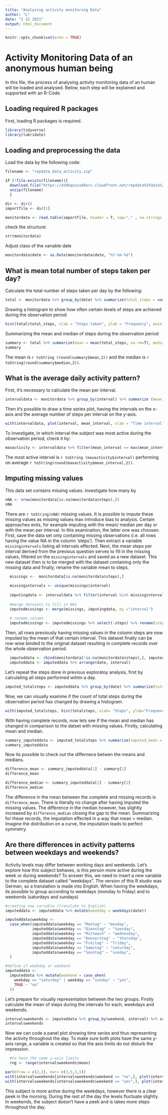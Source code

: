 ---
title: "Analysing activity monitoring Data"
author: "L"
date: "2 12 2021"
output: html_document
---

```{r setup, include=FALSE}
knitr::opts_chunk$set(echo = TRUE)
```

# Activity Monitoring Data of an anonymous human being

In this file, the process of analysing activity monitoring data of an human will be loaded and analysed. Below, each step will be explained and supported with an R-Code. 

## Loading required R packages
First, loading R packages is required.

```{r packages}
library(tidyverse)
library(lubridate)

```

## Loading and preprocessing the data
Load the data by the following code:

```{r import}
filename <- "repdata_data_activity.zip"

if (!file.exists(filename)){
  download.file("https://d396qusza40orc.cloudfront.net/repdata%2Fdata%2Factivity.zip", filename)
  unzip(filename)
  }

dir <- dir()
importfile <- dir[1]

monitordata <- read.table(importfile, header = T, sep="," , na.strings = "NA")
```

check the structure:

```{r structure}
str(monitordata)

``` 

Adjust class of the variable date

```{r class}
monitordata$date <- as.Date(monitordata$date, "%Y-%m-%d")

``` 


## What is mean total number of steps taken per day?

Calculate the total number of steps taken per day by the following:

```{r}
total <- monitordata %>% group_by(date) %>% summarize(total_steps = sum(steps, na.rm = F))
```

Drawing a histogram to show how often certain levels of steps are achieved during the observation period

```{r}
hist(total$total_steps, xlab = "Steps taken", ylab = "Frequency", main = "Frequency of total steps")
```

Summarizing the mean and median of steps during the observation period

```{r}
summary <- total %>% summarize(mean = mean(total_steps, na.rm=T), median= median(total_steps, na.rm= T))
summary
```
The mean is `r toString (round(summary$mean,2))` and the median is `r toString(round(summary$median,2))`. 

## What is the average daily activity pattern?
First, it's necessary to calculate the mean per interval. 
```{r}
intervaldata <- monitordata %>% group_by(interval) %>% summarize (mean_interval = mean(steps, na.rm=T))
```

Then it's possible to draw a time series plot, having the intervals on the x-axis and the average number of steps per interval on the y-axis.
```{r}
with(intervaldata, plot(interval, mean_interval, xlab = "Time interval", ylab= "Average steps", type = "l", main="Average steps per Interval" ))
```

To investigate, in which interval the subject was most active during the observation period, check it by:

```{r}
maxactivity <- intervaldata %>% filter(mean_interval == max(mean_interval))
```
The most active interval is `r toString (maxactivity$interval)` performing on average `r toString(round(maxactivity$mean_interval,2))`.

## Imputing missing values
This data set contains missing values. Investigate how many by 
```{r}
nNA <- nrow(monitordata[is.na(monitordata$steps),])
nNA
```

There are `r toString(nNA)` missing values. It is possible to impute these missing values as missing values max introduce bias to analysis. Certain approaches exits, for example imputing with the mean/ median per day or with the mean per interval. In this examination, the latter one was choosen. First, save the data set only containing missing observations (i.e. all rows having the value NA in the column 'steps'). Then extract a variable `missingintervals` listing all intervals effected. Next, the mean steps per interval derived from the previous question serves to fill in the missing values, filtered on the `missingintervals` and saved as a new dataset. This new dataset then is to be merged with the dataset containing only the missing data and finally, rename the variable mean to steps. 

```{r imputing}
  missings <-  monitordata[is.na(monitordata$steps),]
  
  missingintervals <- unique(missings$interval)
  
  imputingdata <- intervaldata %>% filter(interval %in% missingintervals) %>% select(interval, mean_interval)
  
  #merge datasets to fill in NAs
  imputedmissings <- merge(missings, imputingdata, by ="interval")
  
  # rename column 
  imputedmissings <- imputedmissings %>% select(-steps) %>% rename(steps = mean_interval) %>% select(steps, date, interval)

```

Then, all rows previously having missing values in the column steps are now imputed by the mean of that certain interval. This dataset finally can be row-wise binded to the original dataset resulting in complete records over the whole observation period. 

```{r bind}
  imputeddata <- rbind(monitordata[!is.na(monitordata$steps),], imputedmissings)
  imputeddata <- imputeddata %>% arrange(date, interval)
```

Let's repeat the steps done in previous exploratoy analysis, first by calculating all steps performed wihtin a day.

```{r hist of complete dataset}
imputed_totalsteps <- imputeddata %>% group_by(date) %>% summarize(totalsteps = sum(steps))
```

Now, we can visually examine if the count of total steps during the observation period has changed by drawing a histogram.

```{r imputed hist}
with(imputed_totalsteps, hist(totalsteps, xlab= "Steps", ylab="Frequency", main = "Frequency of total steps (imputed data)"))
```

With having complete records, now lets see if the mean and median has changed in comparison to the datset with missing values. Firstly, calculating mean and median.

```{r imputed mean and median}
summary_imputeddata <- imputed_totalsteps %>% summarize(imputed_mean = mean(totalsteps), imputed_median = median(totalsteps))
summary_imputeddata
```

Now its possible to check out the differnece betwen the means and medians.

```{r difference}
difference_mean <- summary_imputeddata[1] - summary[1]
difference_mean  

difference_median <- summary_imputeddata[2] - summary[2]
difference_median
```

The difference in the mean between the complete and missing records is `difference_mean`. There is literally no change after having imputed the missing values. The difference in the median however, has slightly increased by `difference_median` closing the gap to the mean. Summarizing for these records, the imputation effected in a way that mean = median. Imagine the distribution on a curve, the imputation leads to perfect symmetry.  

## Are there differences in activity patterns between weekdays and weekends?
Activity levels may differ between working days and weekends. Let's explore how this subject behaves, is this person more active during the week or during weekends? To answer this, we need to insert a new variable to the complete dataset called "weekdays". The version of this R studio was German, so a translation is made into English. When having the weekdays, its possible to group according to weekdays (monday to friday) and to weekends (saturdays and sundays)
```{r weekends}
#creating new variable (translate to English)
imputeddata <- imputeddata %>% mutate(weekday = weekdays(date))

imputeddata$weekday <- 
  case_when(imputeddata$weekday == "Montag" ~ "monday",
            imputeddata$weekday == "Dienstag" ~ "tuesday",
            imputeddata$weekday == "Mittwoch" ~ "wednesday",
            imputeddata$weekday == "Donnerstag" ~ "thursday",
            imputeddata$weekday == "Freitag" ~ "friday",
            imputeddata$weekday == "Samstag" ~ "saturday",
            imputeddata$weekday == "Sonntag" ~ "sunday",
  )

#define if weekday or weekend
imputeddata <-
  imputeddata %>% mutate(weekend = case_when(
    weekday == "saturday" | weekday == "sunday" ~ "yes",
    TRUE ~ "no"
  ))

```
Let's prepare for visually representation between the two groups. Firstly calculate the mean of steps during the intervals for each, weekdays and weekends.
```{r weekend mean}
intervalsweekends <- imputeddata %>% group_by(weekend, interval) %>% summarize(mean = mean(steps))
intervalsweekends 
```

Now we can code a panel plot showing time series and thus representing the activity throughout the day. To make sure both plots have the same y-axis range, a variable is created so that the axis limits do not disturb the impression.
```{r panel plot}
  #to have the same y-axis limits
  rng <- range(intervalsweekends$mean)

par(mfrow = c(2,1), mar= c(3,5,3,5))
with(intervalsweekends[intervalsweekends$weekend == "no",], plot(interval, mean, xlab= "Interval", ylab= "average steps taken", type = "l", main="Steps during weekdays", ylim = rng))
with(intervalsweekends[intervalsweekends$weekend == "yes",], plot(interval, mean, xlab= "Interval", ylab= "average steps taken", type = "l", main = "Steps during weekends", ylim = rng))
```

This subject is more active during the weekdays, however there is a clear peek in the morning. During the rest of the day the levels fluctuate slightly. In weekends, the subject doesn't have a peek and is takes more steps throughout the day.








